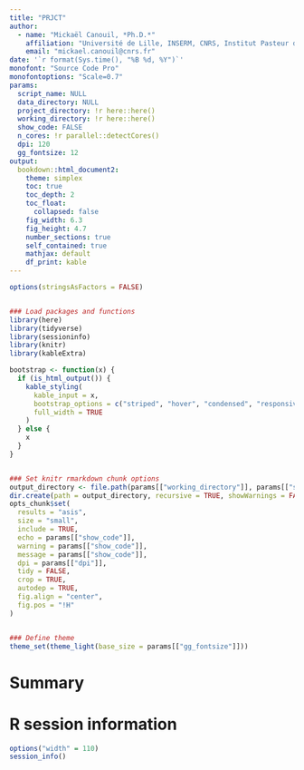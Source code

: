 ```yaml
---
title: "PRJCT"
author: 
  - name: "Mickaël Canouil, *Ph.D.*"
    affiliation: "Université de Lille, INSERM, CNRS, Institut Pasteur de Lille, UMR 1283/8199 - EGID, F-59000, Lille, France."
    email: "mickael.canouil@cnrs.fr"
date: '`r format(Sys.time(), "%B %d, %Y")`'
monofont: "Source Code Pro"
monofontoptions: "Scale=0.7"
params:
  script_name: NULL
  data_directory: NULL
  project_directory: !r here::here()
  working_directory: !r here::here()
  show_code: FALSE
  n_cores: !r parallel::detectCores()
  dpi: 120
  gg_fontsize: 12
output:
  bookdown::html_document2:
    theme: simplex
    toc: true
    toc_depth: 2
    toc_float: 
      collapsed: false
    fig_width: 6.3
    fig_height: 4.7
    number_sections: true
    self_contained: true
    mathjax: default
    df_print: kable
---
```


```r
options(stringsAsFactors = FALSE)


### Load packages and functions
library(here)
library(tidyverse)
library(sessioninfo)
library(knitr)
library(kableExtra)

bootstrap <- function(x) {
  if (is_html_output()) {
    kable_styling(
      kable_input = x,
      bootstrap_options = c("striped", "hover", "condensed", "responsive", "bordered"), 
      full_width = TRUE
    )
  } else {
    x
  }
}


### Set knitr rmarkdown chunk options
output_directory <- file.path(params[["working_directory"]], params[["script_name"]])
dir.create(path = output_directory, recursive = TRUE, showWarnings = FALSE, mode = "0777")
opts_chunk$set(
  results = "asis",
  size = "small",
  include = TRUE,
  echo = params[["show_code"]],
  warning = params[["show_code"]],
  message = params[["show_code"]],
  dpi = params[["dpi"]],
  tidy = FALSE,
  crop = TRUE,
  autodep = TRUE,
  fig.align = "center",
  fig.pos = "!H"
)


### Define theme
theme_set(theme_light(base_size = params[["gg_fontsize"]]))
```

# Summary


# R session information

```r
options("width" = 110)
session_info()
```

